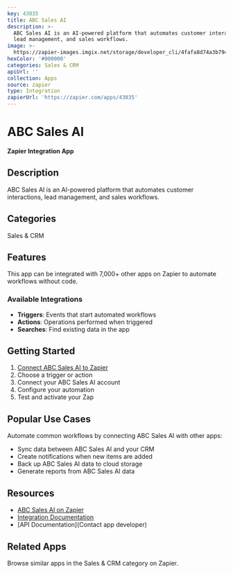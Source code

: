 ```yaml
---
key: 43035
title: ABC Sales AI
description: >-
  ABC Sales AI is an AI-powered platform that automates customer interactions,
  lead management, and sales workflows.
image: >-
  https://zapier-images.imgix.net/storage/developer_cli/4fafa8d74a3b7944c29b3aaf6b979954.png?auto=format%2Ccompress&ixlib=python-3.0.0&q=50
hexColor: '#000000'
categories: Sales & CRM
apiUrl: ''
collection: Apps
source: zapier
type: Integration
zapierUrl: 'https://zapier.com/apps/43035'
---
```

# ABC Sales AI

**Zapier Integration App**

## Description

ABC Sales AI is an AI-powered platform that automates customer interactions, lead management, and sales workflows.

## Categories

Sales & CRM

## Features

This app can be integrated with 7,000+ other apps on Zapier to automate workflows without code.

### Available Integrations

- **Triggers**: Events that start automated workflows
- **Actions**: Operations performed when triggered
- **Searches**: Find existing data in the app

## Getting Started

1. [Connect ABC Sales AI to Zapier](https://zapier.com/apps/43035)
2. Choose a trigger or action
3. Connect your ABC Sales AI account
4. Configure your automation
5. Test and activate your Zap

## Popular Use Cases

Automate common workflows by connecting ABC Sales AI with other apps:

- Sync data between ABC Sales AI and your CRM
- Create notifications when new items are added
- Back up ABC Sales AI data to cloud storage
- Generate reports from ABC Sales AI data

## Resources

- [ABC Sales AI on Zapier](https://zapier.com/apps/43035)
- [Integration Documentation](https://zapier.com/apps/43035/integrations)
- [API Documentation](Contact app developer)

## Related Apps

Browse similar apps in the Sales & CRM category on Zapier.
